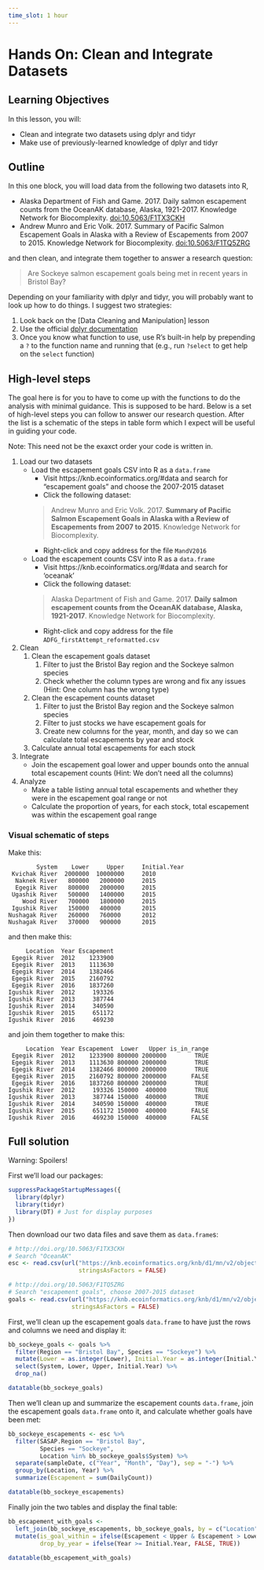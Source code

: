 ```yaml
---
time_slot: 1 hour
---
```


# Hands On: Clean and Integrate Datasets

## Learning Objectives

In this lesson, you will:

- Clean and integrate two datasets using dplyr and tidyr
- Make use of previously-learned knowledge of dplyr and tidyr

## Outline

In this one block, you will load data from the following two datasets into R,

- Alaska Department of Fish and Game. 2017. Daily salmon escapement counts from the OceanAK database, Alaska, 1921-2017. Knowledge Network for Biocomplexity. [doi:10.5063/F1TX3CKH](http://doi.org/10.5063/F1TX3CKH)
- Andrew Munro and Eric Volk. 2017. Summary of Pacific Salmon Escapement Goals in Alaska with a Review of Escapements from 2007 to 2015. Knowledge Network for Biocomplexity. [doi:10.5063/F1TQ5ZRG](http://doi.org/10.5063/F1TQ5ZRG)

and then clean, and integrate them together to answer a research question:

> Are Sockeye salmon escapement goals being met in recent years in Bristol Bay?

Depending on your familiarity with dplyr and tidyr, you will probably want to look up how to do things.
I suggest two strategies:

1. Look back on the [Data Cleaning and Manipulation] lesson
2. Use the official [dplyr documentation](http://dplyr.tidyverse.org/)
3. Once you know what function to use, use R's built-in help by prepending a `?` to the function name and running that (e.g., run `?select` to get help on the `select` function)

## High-level steps

The goal here is for you to have to come up with the functions to do the analysis with minimal guidance.
This is supposed to be hard.
Below is a set of high-level steps you can follow to answer our research question.
After the list is a schematic of the steps in table form which I expect will be useful in guiding your code.

Note: This need not be the exaxct order your code is written in.

1. Load our two datasets
    - Load the escapement goals CSV into R as a `data.frame`
        - Visit https://knb.ecoinformatics.org/#data and search for "escapement goals" and choose the 2007-2015 dataset
        - Click the following dataset:
        
        >  Andrew Munro and Eric Volk. 2017. **Summary of Pacific Salmon Escapement Goals in Alaska with a Review of Escapements from 2007 to 2015**. Knowledge Network for Biocomplexity.
        
        - Right-click and copy address for the file `MandV2016`
    - Load the escapement counts CSV into R as a `data.frame`
        - Visit https://knb.ecoinformatics.org/#data and search for 'oceanak'
        - Click the following dataset:
        
        >  Alaska Department of Fish and Game. 2017. **Daily salmon escapement counts from the OceanAK database, Alaska, 1921-2017**. Knowledge Network for Biocomplexity.
                
        - Right-click and copy address for the file `ADFG_firstAttempt_reformatted.csv`
    
2. Clean
    1. Clean the escapement goals dataset
        1. Filter to just the Bristol Bay region and the Sockeye salmon species
        2. Check whether the column types are wrong and fix any issues (Hint: One column has the wrong type)
    2. Clean the escapement counts dataset
        1. Filter to just the Bristol Bay region and the Sockeye salmon species
        2. Filter to just stocks we have escapement goals for
        3. Create new columns for the year, month, and day so we can calculate total escapements by year and stock
      4. Calculate annual total escapements for each stock
3. Integrate
    - Join the escapement goal lower and upper bounds onto the annual total escapement counts (Hint: We don't need all the columns)
4. Analyze
    - Make a table listing annual total escapements and whether they were in the escapement goal range or not
    - Calculate the proportion of years, for each stock, total escapement was within the escapement goal range

### Visual schematic of steps

Make this:

```
        System	  Lower	    Upper	  Initial.Year
 Kvichak River	2000000	 10000000	  2010
  Naknek River	 800000	  2000000	  2015
  Egegik River	 800000	  2000000	  2015
 Ugashik River	 500000	  1400000	  2015
    Wood River	 700000	  1800000	  2015
 Igushik River	 150000	  400000	  2015
Nushagak River   260000	  760000	  2012
Nushagak River   370000	  900000	  2015
```

and then make this:

```
     Location  Year Escapement
 Egegik River  2012    1233900
 Egegik River  2013    1113630
 Egegik River  2014    1382466
 Egegik River  2015    2160792
 Egegik River  2016    1837260
Igushik River  2012     193326
Igushik River  2013     387744
Igushik River  2014     340590
Igushik River  2015     651172
Igushik River  2016     469230
```

and join them together to make this:

```
     Location  Year Escapement  Lower   Upper is_in_range
 Egegik River  2012    1233900 800000 2000000        TRUE
 Egegik River  2013    1113630 800000 2000000        TRUE
 Egegik River  2014    1382466 800000 2000000        TRUE
 Egegik River  2015    2160792 800000 2000000       FALSE
 Egegik River  2016    1837260 800000 2000000        TRUE
Igushik River  2012     193326 150000  400000        TRUE
Igushik River  2013     387744 150000  400000        TRUE
Igushik River  2014     340590 150000  400000        TRUE
Igushik River  2015     651172 150000  400000       FALSE
Igushik River  2016     469230 150000  400000       FALSE
```

## Full solution

Warning: Spoilers!

First we'll load our packages:

```r
suppressPackageStartupMessages({
  library(dplyr)
  library(tidyr)
  library(DT) # Just for display purposes
})
```

Then download our two data files and save them as `data.frame`s:

```r
# http://doi.org/10.5063/F1TX3CKH
# Search "OceanAK"
esc <- read.csv(url("https://knb.ecoinformatics.org/knb/d1/mn/v2/object/urn%3Auuid%3Af119a05b-bbe7-4aea-93c6-85434dcb1c5e", method = "libcurl"), 
                    stringsAsFactors = FALSE)

# http://doi.org/10.5063/F1TQ5ZRG
# Search "escapement goals", choose 2007-2015 dataset
goals <- read.csv(url("https://knb.ecoinformatics.org/knb/d1/mn/v2/object/knb.92014.1", method = "libcurl"),
                  stringsAsFactors = FALSE)
```

First, we'll clean up the escapement goals `data.frame` to have just the rows and columns we need and display it:

```r
bb_sockeye_goals <- goals %>% 
  filter(Region == "Bristol Bay", Species == "Sockeye") %>% 
  mutate(Lower = as.integer(Lower), Initial.Year = as.integer(Initial.Year)) %>% 
  select(System, Lower, Upper, Initial.Year) %>% 
  drop_na()

datatable(bb_sockeye_goals)
```

Then we'll clean up and summarize the escapement counts `data.frame`, join the escapement goals `data.frame` onto it, and calculate whether goals have been met:

```r
bb_sockeye_escapements <- esc %>% 
  filter(SASAP.Region == "Bristol Bay", 
         Species == "Sockeye",
         Location %in% bb_sockeye_goals$System) %>%
  separate(sampleDate, c("Year", "Month", "Day"), sep = "-") %>% 
  group_by(Location, Year) %>% 
  summarize(Escapement = sum(DailyCount))

datatable(bb_sockeye_escapements)
```

Finally join the two tables and display the final table:

```r
bb_escapement_with_goals <- 
  left_join(bb_sockeye_escapements, bb_sockeye_goals, by = c("Location" = "System")) %>% 
  mutate(is_goal_within = ifelse(Escapement < Upper & Escapement > Lower, TRUE, FALSE),
         drop_by_year = ifelse(Year >= Initial.Year, FALSE, TRUE))
         
datatable(bb_escapement_with_goals)
```
